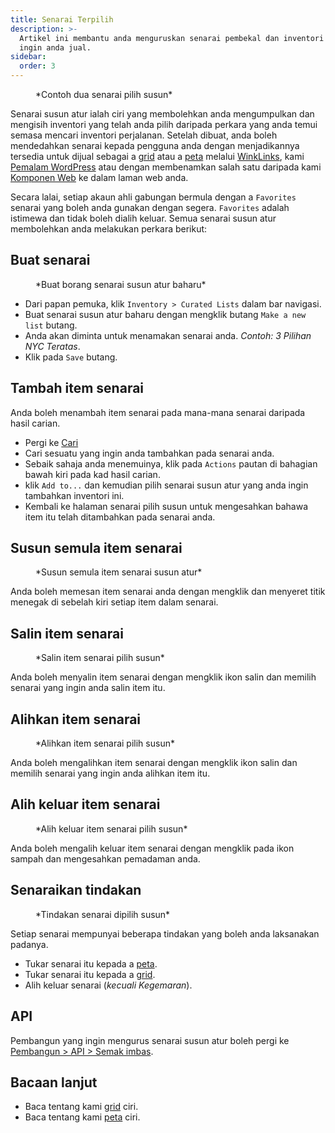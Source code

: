 ```yaml
---
title: Senarai Terpilih
description: >-
  Artikel ini membantu anda menguruskan senarai pembekal dan inventori yang
  ingin anda jual.
sidebar:
  order: 3
---
```


<figure>
  <CloudinaryImage width="700" height="225" resize="scale" quality="best" alt="Senarai susun atur" src="academy/curated-lists" errorImage="noimage_opaque_nyrtl0.png" />

  <figcaption>*Contoh dua senarai pilih susun*</figcaption>
</figure>


Senarai susun atur ialah ciri yang membolehkan anda mengumpulkan dan mengisih inventori yang telah anda pilih daripada perkara yang anda temui semasa mencari inventori perjalanan.
Setelah dibuat, anda boleh mendedahkan senarai kepada pengguna anda dengan menjadikannya tersedia untuk dijual sebagai a [grid](/studio/grids) atau a [peta](/studio/maps) melalui [WinkLinks](/link-manager/wink-links), kami [Pemalam WordPress](/developers/wordpress/) atau dengan membenamkan salah satu daripada kami [Komponen Web](/developers/web-components) ke dalam laman web anda.

Secara lalai, setiap akaun ahli gabungan bermula dengan a `Favorites` senarai yang boleh anda gunakan dengan segera. `Favorites` adalah istimewa dan tidak boleh dialih keluar.
Semua senarai susun atur membolehkan anda melakukan perkara berikut:

## Buat senarai

<figure>
  <CloudinaryImage width="350" height="219" resize="scale" quality="best" alt="Buat senarai susun atur" src="academy/create-curated-list" errorImage="noimage_opaque_nyrtl0.png" />

  <figcaption>*Buat borang senarai susun atur baharu*</figcaption>
</figure>


* Dari papan pemuka, klik `Inventory > Curated Lists` dalam bar navigasi.
* Buat senarai susun atur baharu dengan mengklik butang `Make a new list` butang.
* Anda akan diminta untuk menamakan senarai anda. *Contoh: 3 Pilihan NYC Teratas*.
* Klik pada `Save` butang.

## Tambah item senarai

Anda boleh menambah item senarai pada mana-mana senarai daripada hasil carian.

* Pergi ke [Cari](/studio/search)
* Cari sesuatu yang ingin anda tambahkan pada senarai anda.
* Sebaik sahaja anda menemuinya, klik pada `Actions` pautan di bahagian bawah kiri pada kad hasil carian.
* klik `Add to...` dan kemudian pilih senarai susun atur yang anda ingin tambahkan inventori ini.
* Kembali ke halaman senarai pilih susun untuk mengesahkan bahawa item itu telah ditambahkan pada senarai anda.

## Susun semula item senarai

<figure>
  <CloudinaryImage width="350" height="183" resize="scale" quality="best" alt="Susun semula item senarai susun atur" src="academy/reorder-curated-list" errorImage="noimage_opaque_nyrtl0.png" />

  <figcaption>*Susun semula item senarai susun atur*</figcaption>
</figure>


Anda boleh memesan item senarai anda dengan mengklik dan menyeret titik menegak di sebelah kiri setiap item dalam senarai.

## Salin item senarai

<figure>
  <CloudinaryImage width="450" height="178" resize="scale" quality="best" alt="Salin ke item senarai pilih susun" src="academy/copy-to-curated-list" errorImage="noimage_opaque_nyrtl0.png" />

  <figcaption>*Salin item senarai pilih susun*</figcaption>
</figure>


Anda boleh menyalin item senarai dengan mengklik ikon salin dan memilih senarai yang ingin anda salin item itu.

## Alihkan item senarai

<figure>
  <CloudinaryImage width="450" height="173" resize="scale" quality="best" alt="Alihkan item senarai pilih susun" src="academy/move-to-curated-list" errorImage="noimage_opaque_nyrtl0.png" />

  <figcaption>*Alihkan item senarai pilih susun*</figcaption>
</figure>


Anda boleh mengalihkan item senarai dengan mengklik ikon salin dan memilih senarai yang ingin anda alihkan item itu.

## Alih keluar item senarai

<figure>
  <CloudinaryImage width="350" height="216" resize="scale" quality="best" alt="Alih keluar item senarai pilih susun" src="academy/remove-curated-list-item" errorImage="noimage_opaque_nyrtl0.png" />

  <figcaption>*Alih keluar item senarai pilih susun*</figcaption>
</figure>


Anda boleh mengalih keluar item senarai dengan mengklik pada ikon sampah dan mengesahkan pemadaman anda.

## Senaraikan tindakan

<figure>
  <CloudinaryImage width="350" height="183" resize="scale" quality="best" alt="Tindakan senarai dipilih susun" src="academy/curated-list-actions" errorImage="noimage_opaque_nyrtl0.png" />

  <figcaption>*Tindakan senarai dipilih susun*</figcaption>
</figure>


Setiap senarai mempunyai beberapa tindakan yang boleh anda laksanakan padanya.

* Tukar senarai itu kepada a [peta](/studio/maps).
* Tukar senarai itu kepada a [grid](/studio/grids).
* Alih keluar senarai (*kecuali Kegemaran*).

## API

Pembangun yang ingin mengurus senarai susun atur boleh pergi ke [Pembangun > API > Semak imbas](/developers/apis/#browse-api).

## Bacaan lanjut

* Baca tentang kami [grid](/studio/grids) ciri.
* Baca tentang kami [peta](/studio/maps) ciri.


